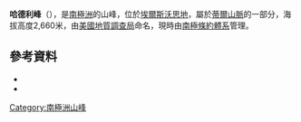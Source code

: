 {{Coord|85|1|S|90|40|W|source:GNIS|display=title}}

'''哈德利峰'''（{{lang-en|Hadley Peak}}），是[[南極洲|南極洲]]的山峰，位於[[埃爾斯沃思地|埃爾斯沃思地]]，屬於[[蒂爾山脈|蒂爾山脈]]的一部分，海拔高度2,660米，由[[美國地質調查局|美國地質調查局]]命名，現時由[[南極條約體系|南極條約體系]]管理。

==參考資料==
*{{cite gnis | type = antarid | id = 6195| name = Hadley Peak | accessdate = 2012-05-14}}
*{{usgs-gazetteer|id=6195}}

{{DEFAULTSORT:Hadley Peak}}
[[Category:南極洲山峰|Category:南極洲山峰]]


{{EllsworthLand-geo-stub}}